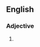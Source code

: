 ==English==

===Adjective===
{{en-adj|-}}
# {{context|dated}} {{alternative spelling of|mercantile}}